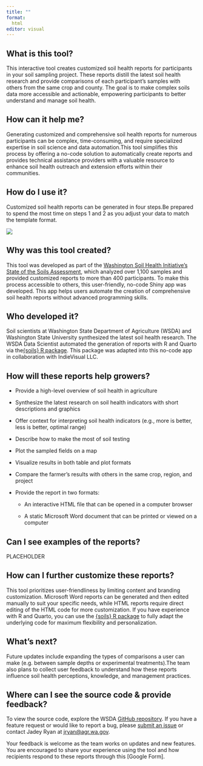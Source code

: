 ```yaml
---
title: ""
format:
  html
editor: visual
---
```


## What is this tool?

This interactive tool creates customized soil health reports for participants in your soil sampling project. These reports distill the latest soil health research and provide comparisons of each participant’s samples with others from the same crop and county. The goal is to make complex soils data more accessible and actionable, empowering participants to better understand and manage soil health.

## How can it help me?

Generating customized and comprehensive soil health reports for numerous participants can be complex, time-consuming, and require specialized expertise in soil science and data automation.This tool simplifies this process by offering a no-code solution to automatically create reports and provides technical assistance providers with a valuable resource to enhance soil health outreach and extension efforts within their communities.

## How do I use it?

Customized soil health reports can be generated in four steps.Be prepared to spend the most time on steps 1 and 2 as you adjust your data to match the template format.

![](https://lh7-rt.googleusercontent.com/docsz/AD_4nXeYboXCafVGtO5Za9eGLNnQWeLGBKitiUV_5SsZEDXxZBfa0Yy09RbZ2ctdKeQoFM51oMPLxO8OULKUekXE0aFY5QA1EYVQpSDqR6oviVzqKVyhPZHkweVZFvnpNRVVErjygp0FuQ?key=g9jXvHV0ja7FAgOz0RdrUMLb)

## **Why was this tool created**?

This tool was developed as part of the [Washington Soil Health Initiative’s State of the Soils Assessment](https://washingtonsoilhealthinitiative.com/state-of-the-soils/), which analyzed over 1,100 samples and provided customized reports to more than 400 participants. To make this process accessible to others, this user-friendly, no-code Shiny app was developed. This app helps users automate the creation of comprehensive soil health reports without advanced programming skills.

## **Who developed it?**

Soil scientists at Washington State Department of Agriculture (WSDA) and Washington State University synthesized the latest soil health research. The WSDA Data Scientist automated the generation of reports with R and Quarto via the[{soils} R package](https://wa-department-of-agriculture.github.io/soils/). This package was adapted into this no-code app in collaboration with IndieVisual LLC.

## **How will these reports help growers?**

-   Provide a high-level overview of soil health in agriculture

-   Synthesize the latest research on soil health indicators with short descriptions and graphics

-   Offer context for interpreting soil health indicators (e.g., more is better, less is better, optimal range)

-   Describe how to make the most of soil testing

-   Plot the sampled fields on a map

-   Visualize results in both table and plot formats

-   Compare the farmer’s results with others in the same crop, region, and project

-   Provide the report in two formats:

    -   An interactive HTML file that can be opened in a computer browser

    -   A static Microsoft Word document that can be printed or viewed on a computer

## **Can I see examples of the reports?**

PLACEHOLDER

## **How can I further customize these reports?**

This tool prioritizes user-friendliness by limiting content and branding customization. Microsoft Word reports can be generated and then edited manually to suit your specific needs, while HTML reports require direct editing of the HTML code for more customization. If you have experience with R and Quarto, you can use the [{soils} R package](https://github.com/WA-Department-of-Agriculture/soils/) to fully adapt the underlying code for maximum flexibility and personalization.

## **What’s next?**

Future updates include expanding the types of comparisons a user can make (e.g. between sample depths or experimental treatments).The team also plans to collect user feedback to understand how these reports influence soil health perceptions, knowledge, and management practices.

## **Where can I see the source code & provide feedback?**

To view the source code, explore the WSDA [GitHub repository](https://github.com/WA-Department-of-Agriculture/soil-health-report-generator). If you have a feature request or would like to report a bug, please [submit an issue](https://github.com/WA-Department-of-Agriculture/soil-health-report-generator/issues) or contact Jadey Ryan at [jryan\@agr.wa.gov](mailto:jryan@agr.wa.gov).

Your feedback is welcome as the team works on updates and new features. You are encouraged to share your experience using the tool and how recipients respond to these reports through this \[Google Form\].
